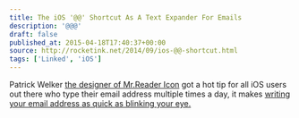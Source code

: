 ```yaml
---
title: The iOS '@@' Shortcut As A Text Expander For Emails
description: '@@@'
draft: false
published_at: 2015-04-18T17:40:37+00:00
source: http://rocketink.net/2014/09/ios-@@-shortcut.html
tags: ['Linked', 'iOS']
---
```


Patrick Welker [the designer of Mr.Reader Icon][1] got a hot tip for all iOS users out there who type their email address multiple times a day, it makes [writing your email address as quick as blinking your eye.][2]

[1]: http://rocketink.net/2014/01/mr-reader-icon.html
[2]: http://rocketink.net/2014/09/ios-@@-shortcut.html
